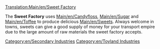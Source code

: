 [[Translation:Main/en/Sweet Factory]]
{{en/Industries|image=SweetFactory.png
|name=Sweet Factory
|climates=[[Main/en/Climates#Toyland|Toyland]]
|accepts=[[Main/en/Candyfloss]], [[Main/en/Sugar]], [[Main/en/Toffee]]
|produces=[[Main/en/Sweets]]
|notes=Not present in other [[Main/en/Climates]].
}}

The '''Sweet Factory''' uses [[Main/en/Candyfloss]], [[Main/en/Sugar]] and [[Main/en/Toffee]] to produce delicious [[Main/en/Sweets]]. Always welcome in towns, sweets can give a good supply of money for your transport empire due to the large amount of raw materials the sweet factory accepts.

{{en/Navbox Industries}}

[[Category:en/Secondary Industries]]
[[Category:en/Toyland Industries]]